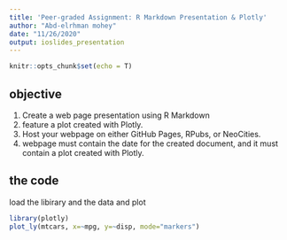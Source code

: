 ```yaml
---
title: 'Peer-graded Assignment: R Markdown Presentation & Plotly'
author: "Abd-elrhman mohey"
date: "11/26/2020"
output: ioslides_presentation
---
```


```r
knitr::opts_chunk$set(echo = T)
```

## objective 

1. Create a web page presentation using R Markdown 
2. feature a plot created with Plotly. 
3. Host your webpage on either GitHub Pages, RPubs, or NeoCities. 
4. webpage must contain the date for the created document, and it must contain a plot created with Plotly.

## the code
load the libirary and the data and plot 
```r
library(plotly)
plot_ly(mtcars, x=~mpg, y=~disp, mode="markers")
```

